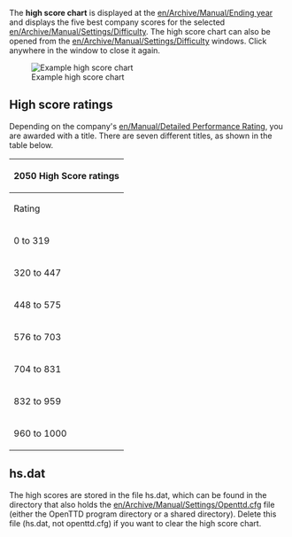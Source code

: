 The '''high score chart''' is displayed at the [[en/Archive/Manual/Ending year]] and displays the five best company scores for the selected [[en/Archive/Manual/Settings/Difficulty]]. The high score chart can also be opened from the [[en/Archive/Manual/Settings/Difficulty]] windows. Click anywhere in the window to close it again.

[[File:en/Manual/High score chart.png|frame|center|Example high score chart]]

== High score ratings ==
Depending on the company's [[en/Manual/Detailed Performance Rating]], you are awarded with a title. There are seven different titles, as shown in the table below.

{| {{en/Wikitable}}
|- style="background:#efefef"
!colspan="2"|2050 High Score ratings
|-
!Rating!!Title
|-
|0 to 319||Businessman
|-
|320 to 447||Entrepreneur
|-
|448 to 575||Industrialist
|-
|576 to 703||Capitalist
|-
|704 to 831||Magnate
|-
|832 to 959||Mogul
|-
|960 to 1000||Tycoon of the Century
|}

==hs.dat==
The high scores are stored in the file hs.dat, which can be found in the directory that also holds the [[en/Archive/Manual/Settings/Openttd.cfg]] file (either the OpenTTD program directory or a shared directory). Delete this file (hs.dat, not openttd.cfg) if you want to clear the high score chart.